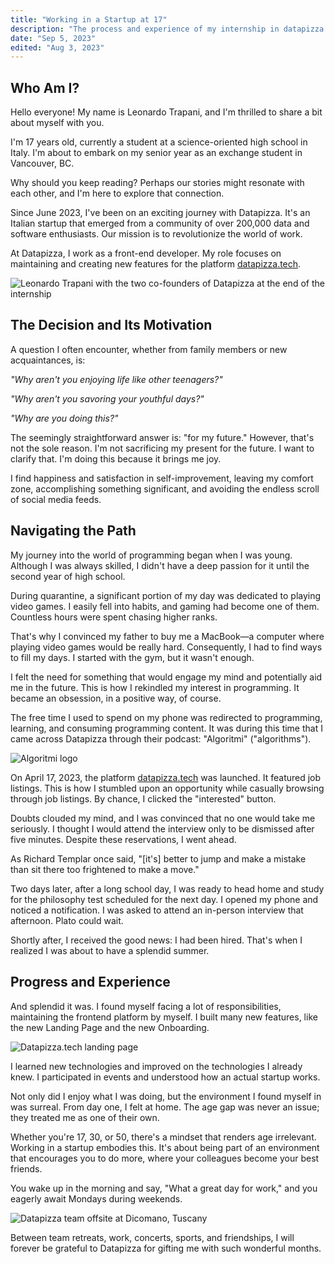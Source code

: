 ```yaml
---
title: "Working in a Startup at 17"
description: "The process and experience of my internship in datapizza as a 17 year old software developer"
date: "Sep 5, 2023"
edited: "Aug 3, 2023"
---
```


## Who Am I?

Hello everyone! My name is Leonardo Trapani, and I'm thrilled to share a bit about myself with you.

I'm 17 years old, currently a student at a science-oriented high school in Italy. I'm about to embark on my senior year as an exchange student in Vancouver, BC.

Why should you keep reading? Perhaps our stories might resonate with each other, and I'm here to explore that connection.

Since June 2023, I've been on an exciting journey with Datapizza. It's an Italian startup that emerged from a community of over 200,000 data and software enthusiasts. Our mission is to revolutionize the world of work.

At Datapizza, I work as a front-end developer. My role focuses on maintaining and creating new features for the platform [datapizza.tech](https://jobs.datapizza.tech).

![Leonardo Trapani with the two co-founders of Datapizza at the end of the internship](/images/workinginastartupat17/1.jpeg)

## The Decision and Its Motivation

A question I often encounter, whether from family members or new acquaintances, is:

_"Why aren't you enjoying life like other teenagers?"_

_"Why aren't you savoring your youthful days?"_

_"Why are you doing this?"_

The seemingly straightforward answer is: "for my future." However, that's not the sole reason. I'm not sacrificing my present for the future. I want to clarify that. I'm doing this because it brings me joy.

I find happiness and satisfaction in self-improvement, leaving my comfort zone, accomplishing something significant, and avoiding the endless scroll of social media feeds.

## Navigating the Path

My journey into the world of programming began when I was young. Although I was always skilled, I didn't have a deep passion for it until the second year of high school.

During quarantine, a significant portion of my day was dedicated to playing video games. I easily fell into habits, and gaming had become one of them. Countless hours were spent chasing higher ranks.

That's why I convinced my father to buy me a MacBook—a computer where playing video games would be really hard. Consequently, I had to find ways to fill my days. I started with the gym, but it wasn't enough.

I felt the need for something that would engage my mind and potentially aid me in the future. This is how I rekindled my interest in programming. It became an obsession, in a positive way, of course.

The free time I used to spend on my phone was redirected to programming, learning, and consuming programming content. It was during this time that I came across Datapizza through their podcast: "Algoritmi" ("algorithms").

![Algoritmi logo](/images/workinginastartupat17/2.jpeg)

On April 17, 2023, the platform [datapizza.tech](https://jobs.datapizza.tech) was launched. It featured job listings. This is how I stumbled upon an opportunity while casually browsing through job listings. By chance, I clicked the "interested" button.

Doubts clouded my mind, and I was convinced that no one would take me seriously. I thought I would attend the interview only to be dismissed after five minutes. Despite these reservations, I went ahead.

As Richard Templar once said, "[it's] better to jump and make a mistake than sit there too frightened to make a move."

Two days later, after a long school day, I was ready to head home and study for the philosophy test scheduled for the next day. I opened my phone and noticed a notification. I was asked to attend an in-person interview that afternoon. Plato could wait.

Shortly after, I received the good news: I had been hired. That's when I realized I was about to have a splendid summer.

## Progress and Experience

And splendid it was. I found myself facing a lot of responsibilities, maintaining the frontend platform by myself. I built many new features, like the new Landing Page and the new Onboarding.

![Datapizza.tech landing page](/images/workinginastartupat17/3.jpeg)

I learned new technologies and improved on the technologies I already knew. I participated in events and understood how an actual startup works.

Not only did I enjoy what I was doing, but the environment I found myself in was surreal. From day one, I felt at home. The age gap was never an issue; they treated me as one of their own.

Whether you're 17, 30, or 50, there's a mindset that renders age irrelevant. Working in a startup embodies this. It's about being part of an environment that encourages you to do more, where your colleagues become your best friends.

You wake up in the morning and say, "What a great day for work," and you eagerly await Mondays during weekends.

![Datapizza team offsite at Dicomano, Tuscany](/images/workinginastartupat17/4.jpeg)

Between team retreats, work, concerts, sports, and friendships, I will forever be grateful to Datapizza for gifting me with such wonderful months.

